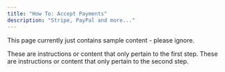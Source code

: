 ```yaml
---
title: "How To: Accept Payments"
description: "Stripe, PayPal and more..."
---
```


<Note>This page currently just contains sample content - please ignore.</Note>

<Steps>
  <Step title="First Step">
    These are instructions or content that only pertain to the first step.
  </Step>
  <Step title="Second Step">
    These are instructions or content that only pertain to the second step.
  </Step>
</Steps>
